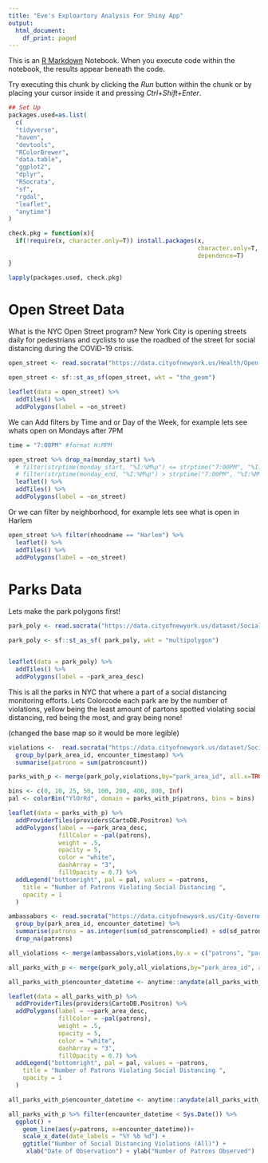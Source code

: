 ```yaml
---
title: "Eve's Exploartory Analysis For Shiny App"
output:
  html_document:
    df_print: paged
---
```


This is an [R Markdown](http://rmarkdown.rstudio.com) Notebook. When you execute code within the notebook, the results appear beneath the code. 

Try executing this chunk by clicking the *Run* button within the chunk or by placing your cursor inside it and pressing *Ctrl+Shift+Enter*. 

```r
## Set Up
packages.used=as.list(
  c(
  "tidyverse",
  "haven",
  "devtools",
  "RColorBrewer",
  "data.table",
  "ggplot2",
  "dplyr", 
  "RSocrata", 
  "sf", 
  "rgdal",
  "leaflet", 
  "anytime")
)

check.pkg = function(x){
  if(!require(x, character.only=T)) install.packages(x, 
                                                     character.only=T,
                                                     dependence=T)
}

lapply(packages.used, check.pkg)

```

# Open Street Data
What is the NYC Open Street program? New York City is opening streets daily for pedestrians and cyclists to use the roadbed of the street for social distancing during the COVID-19 crisis.

```r
open_street <- read.socrata("https://data.cityofnewyork.us/Health/Open-Streets-Locations/uiay-nctu")

open_street <- sf::st_as_sf(open_street, wkt = "the_geom")

leaflet(data = open_street) %>%
  addTiles() %>%
  addPolygons(label = ~on_street)

```

We can Add filters by Time and or Day of the Week, for example lets see whats open on Mondays after 7PM

```r
time = "7:00PM" #format H:MPM

open_street %>% drop_na(monday_start) %>% 
  # filter(strptime(monday_start, "%I:%M%p") <= strptime("7:00PM", "%I:%M%p") )%>% 
  # filter(strptime(monday_end, "%I:%M%p") > strptime("7:00PM", "%I:%M%p") )%>%
  leaflet() %>%
  addTiles() %>%
  addPolygons(label = ~on_street)
```

Or we can filter by neighborhood, for example lets see what is open in Harlem
```r
open_street %>% filter(nhoodname == "Harlem") %>%
  leaflet() %>%
  addTiles() %>%
  addPolygons(label = ~on_street)

```


# Parks Data


Lets make the park polygons first!
```r
park_poly <- read.socrata("https://data.cityofnewyork.us/dataset/Social-Distancing-Park-Areas/4iha-m5jk")

park_poly <- sf::st_as_sf( park_poly, wkt = "multipolygon")


leaflet(data = park_poly) %>%
  addTiles() %>%
  addPolygons(label = ~park_area_desc)


```
This is all the parks in NYC that where a part of a social distancing monitoring efforts. Lets Colorcode each park are by the number of violations, yellow being the least amount of partons spotted violating social distancing, red being the most, and gray being none!

(changed the base map so it would be more legible) 
```r
violations <-  read.socrata("https://data.cityofnewyork.us/dataset/Social-Distancing-Parks-Crowds-Data/gyrw-gvqc") %>%
  group_by(park_area_id, encounter_timestamp) %>% 
  summarise(patrons = sum(patroncount))

parks_with_p <- merge(park_poly,violations,by="park_area_id", all.x=TRUE)

bins <- c(0, 10, 25, 50, 100, 200, 400, 800, Inf)
pal <- colorBin("YlOrRd", domain = parks_with_p$patrons, bins = bins)

leaflet(data = parks_with_p) %>%
  addProviderTiles(providers$CartoDB.Positron) %>%
  addPolygons(label = ~~park_area_desc, 
              fillColor = ~pal(patrons),
              weight = .5,
              opacity = 5,
              color = "white",
              dashArray = "3",
              fillOpacity = 0.7) %>%
  addLegend("bottomright", pal = pal, values = ~patrons,
    title = "Number of Patrons Violating Social Distancing ",
    opacity = 1
  )
```


```r

ambassabors <- read.socrata("https://data.cityofnewyork.us/City-Government/Social-Distancing-Citywide-Ambassador-Data/akzx-fghb") %>%
  group_by(park_area_id, encounter_datetime) %>% 
  summarise(patrons = as.integer(sum(sd_patronscomplied) + sd(sd_patronsnocomply))) %>% 
  drop_na(patrons)

all_violations <- merge(ambassabors,violations,by.x = c("patrons", "park_area_id", "encounter_datetime"), by.y = c("patrons", "park_area_id","encounter_timestamp"), all=TRUE)

all_parks_with_p <- merge(park_poly,all_violations,by="park_area_id", all.x=TRUE)

all_parks_with_p$encounter_datetime <- anytime::anydate(all_parks_with_p$encounter_datetime)

leaflet(data = all_parks_with_p) %>%
  addProviderTiles(providers$CartoDB.Positron) %>%
  addPolygons(label = ~~park_area_desc, 
              fillColor = ~pal(patrons),
              weight = .5,
              opacity = 5,
              color = "white",
              dashArray = "3",
              fillOpacity = 0.7) %>%
  addLegend("bottomright", pal = pal, values = ~patrons,
    title = "Number of Patrons Violating Social Distancing ",
    opacity = 1
  )

```
```r

all_parks_with_p$encounter_datetime <- anytime::anydate(all_parks_with_p$encounter_datetime)

all_parks_with_p %>% filter(encounter_datetime < Sys.Date()) %>%
  ggplot() +
    geom_line(aes(y=patrons, x=encounter_datetime))+
    scale_x_date(date_labels = "%Y %b %d") +
    ggtitle("Number of Social Distancing Violations (All)") +
     xlab("Date of Observation") + ylab("Number of Patrons Observed")


```

